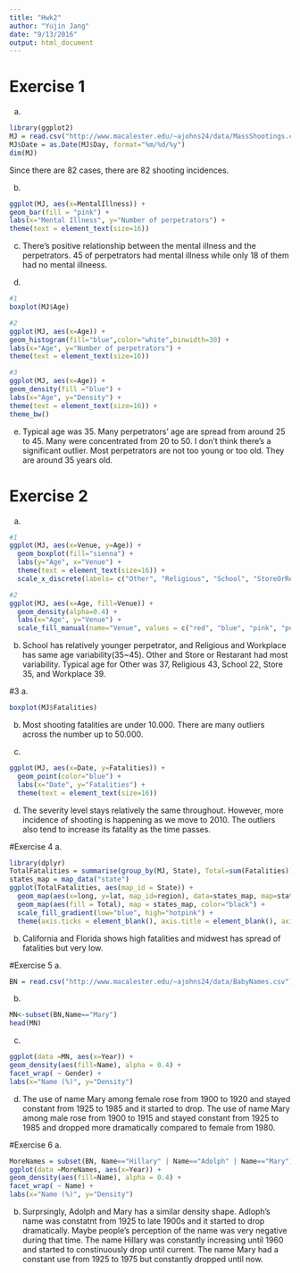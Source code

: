 ```yaml
---
title: "Hwk2"
author: "Yujin Jang"
date: "9/13/2016"
output: html_document
---
```


# Exercise 1
a.
```r
library(ggplot2)
MJ = read.csv("http://www.macalester.edu/~ajohns24/data/MassShootings.csv")
MJ$Date = as.Date(MJ$Day, format="%m/%d/%y")
dim(MJ)
```
Since there are 82 cases, there are 82 shooting incidences.

b.
```r
ggplot(MJ, aes(x=MentalIllness)) + 
geom_bar(fill = "pink") +  
labs(x="Mental Illness", y="Number of perpetrators") + 
theme(text = element_text(size=16))
```

c.
There's positive relationship between the mental illness and the perpetrators. 45 of perpetrators had mental illness while only 18 of them had no mental illneess.

d.
```r
#1
boxplot(MJ$Age)

#2
ggplot(MJ, aes(x=Age)) + 
geom_histogram(fill="blue",color="white",binwidth=30) +  
labs(x="Age", y="Number of perpetrators") + 
theme(text = element_text(size=16))

#3
ggplot(MJ, aes(x=Age)) + 
geom_density(fill ="blue") +  
labs(x="Age", y="Density") + 
theme(text = element_text(size=16)) + 
theme_bw()
```

e. Typical age was 35. Many perpetrators' age are spread from around 25 to 45. Many were concentrated from 20 to 50. I don't think there's a significant outlier. Most perpetrators are not too young or too old. They are around 35 years old.

# Exercise 2
a.
```r
#1
ggplot(MJ, aes(x=Venue, y=Age)) + 
  geom_boxplot(fill="sienna") + 
  labs(y="Age", x="Venue") + 
  theme(text = element_text(size=16)) +
  scale_x_discrete(labels= c("Other", "Religious", "School", "StoreOrRestaurant","Workplace"))

#2
ggplot(MJ, aes(x=Age, fill=Venue)) + 
  geom_density(alpha=0.4) + 
  labs(x="Age", y="Venue") + 
  scale_fill_manual(name="Venue", values = c("red", "blue", "pink", "purple","yellow"))
```

b.
School has relatively younger perpetrator, and Religious and Workplace has same age variability(35~45). Other and Store or Restarant had most variability. Typical age for Other was 37, Religious 43, School 22, Store 35, and Workplace 39.

#3
a.
```r
boxplot(MJ$Fatalities)
```

b.
Most shooting fatalities are under 10.000. There are many outliers across the number up to 50.000.

c.
```r
ggplot(MJ, aes(x=Date, y=Fatalities)) +
  geom_point(color="blue") + 
  labs(x="Date", y="Fatalities") + 
  theme(text = element_text(size=16))
```

d.
The severity level stays relatively the same throughout. However, more incidence of shooting is happening as we move to 2010. The outliers also tend to increase its fatality as the time passes. 

#Exercise 4
a.
```r
library(dplyr)
TotalFatalities = summarise(group_by(MJ, State), Total=sum(Fatalities))
states_map = map_data("state")
ggplot(TotalFatalities, aes(map_id = State)) +
  geom_map(aes(x=long, y=lat, map_id=region), data=states_map, map=states_map, fill="white", color="black") +
  geom_map(aes(fill = Total), map = states_map, color="black") +
  scale_fill_gradient(low="blue", high="hotpink") +
  theme(axis.ticks = element_blank(), axis.title = element_blank(), axis.text =  element_blank(), line = element_blank())
```

b.
California and Florida shows high fatalities and midwest has spread of fatalities but very low. 

#Exercise 5
a.
```r
BN = read.csv("http://www.macalester.edu/~ajohns24/data/BabyNames.csv")
```

b.
```r
MN<-subset(BN,Name=="Mary")
head(MN)
```

c.
```r
ggplot(data =MN, aes(x=Year)) + 
geom_density(aes(fill=Name), alpha = 0.4) + 
facet_wrap( ~ Gender) + 
labs(x="Name (%)", y="Density") 
```

d.
The use of name Mary among female rose from 1900 to 1920 and stayed constant from 1925 to 1985 and it started to drop. The use of name Mary among male rose from 1900 to 1915 and stayed constant from 1925 to 1985 and dropped more dramatically compared to female from 1980.

#Exercise 6
a.
```r
MoreNames = subset(BN, Name=="Hillary" | Name=="Adolph" | Name=="Mary")
ggplot(data =MoreNames, aes(x=Year)) + 
geom_density(aes(fill=Name), alpha = 0.4) + 
facet_wrap( ~ Name) + 
labs(x="Name (%)", y="Density") 
```

b.
Surprsingly, Adolph and Mary has a similar density shape. Adloph's name was constatnt from 1925 to late 1900s and it started to drop dramatically. Maybe people's perception of the name was very negative during that time. The name Hillary was constantly increasing until 1960 and started to constinuously drop until current. The name Mary had a constant use from 1925 to 1975 but constantly dropped until now.
